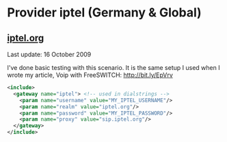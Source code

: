 
# Provider iptel (Germany & Global) 

 

## [iptel.org](http://iptel.org)

Last update: 16 October 2009

I've done basic testing with this scenario. It is the same setup I used when I wrote my article, Voip with FreeSWITCH: <http://bit.ly/EpVrv>

```xml
<include>
  <gateway name="iptel"> <!-- used in dialstrings -->
    <param name="username" value="MY_IPTEL_USERNAME"/>
    <param name="realm" value="iptel.org"/>
    <param name="password" value="MY_IPTEL_PASSWORD"/>
    <param name="proxy" value="sip.iptel.org"/>
  </gateway>
</include> 
```


